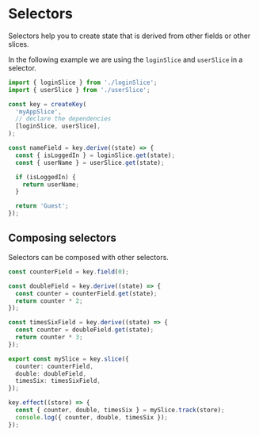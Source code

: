# Selectors

Selectors help you to create state that is derived from other fields or other slices.

In the following example we are using the `loginSlice` and `userSlice` in a selector.

```ts
import { loginSlice } from './loginSlice';
import { userSlice } from './userSlice';

const key = createKey(
  'myAppSlice',
  // declare the dependencies
  [loginSlice, userSlice],
);

const nameField = key.derive((state) => {
  const { isLoggedIn } = loginSlice.get(state);
  const { userName } = userSlice.get(state);

  if (isLoggedIn) {
    return userName;
  }

  return 'Guest';
});
```

## Composing selectors

Selectors can be composed with other selectors.

```ts
const counterField = key.field(0);

const doubleField = key.derive((state) => {
  const counter = counterField.get(state);
  return counter * 2;
});

const timesSixField = key.derive((state) => {
  const counter = doubleField.get(state);
  return counter * 3;
});

export const mySlice = key.slice({
  counter: counterField,
  double: doubleField,
  timesSix: timesSixField,
});

key.effect((store) => {
  const { counter, double, timesSix } = mySlice.track(store);
  console.log({ counter, double, timesSix });
});
```
